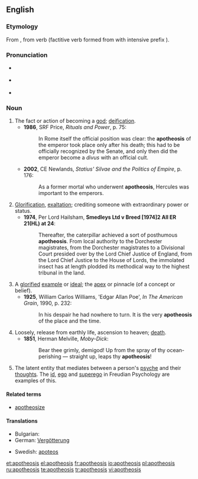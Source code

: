 {{was wotd|2007|November|11}}
==English==

===Etymology===
From {{etyl|grc}} {{term|ἀποθέωσις|sc=polytonic}}, from verb {{term|ἀποθεόω||deify|sc=polytonic}} (factitive verb formed from {{term|θεός||God|sc=polytonic}} with intensive prefix {{term|ἀπο-|sc=polytonic}}).

===Pronunciation===
* {{a|UK}} {{IPA|/əˌpɒθ.iːˈəʊ.sɪs/}}
* {{a|US}} {{IPA|/əˌpɑː.θiˈoʊ.sɪs/}}
* {{audio|en-us-apotheosis.ogg|Audio (US)}}
*: {{rhymes|əʊsɪs}}

===Noun===
{{en-noun|apotheoses}}

# The fact or action of becoming a [[god]]; [[deification]].
#*'''1986''', SRF Price, ''Rituals and Power'', p. 75:
#*:In Rome itself the official position was clear: the '''apotheosis''' of the emperor took place only after his death; this had to be officially recognized by the Senate, and only then did the emperor become a ''divus'' with an official cult.
#*'''2002''', CE Newlands, ''Statius' Silvae and the Politics of Empire'', p. 176:
#*:As a former mortal who underwent '''apotheosis''', Hercules was important to the emperors.
# [[glorification|Glorification]], [[exaltation]]; crediting someone with extraordinary power or status.
#*'''1974''', Per Lord Hailsham, '''Smedleys Ltd v Breed [1974]2 All ER 21(HL) at 24''':
#*:Thereafter, the caterpillar achieved a sort of posthumous '''apotheosis'''.  From local authority to the Dorchester magistrates, from the Dorchester magistrates to a Divisional Court presided over by the Lord Chief Justice of England, from the Lord Chief Justice to the House of Lords, the immolated insect has at length plodded its methodical way to the highest tribunal in the land.
# A [[glorify|glorified]] [[example]] or [[ideal]]; the [[apex]] or pinnacle (of a concept or belief).
#*'''1925''', William Carlos Williams, 'Edgar Allan Poe', ''In The American Grain'', 1990, p. 232:
#*:In his despair he had nowhere to turn.  It is the very '''apotheosis''' of the place and the time.
# Loosely, release from earthly life, ascension to heaven; [[death]].
#*'''1851''', Herman Melville, ''Moby-Dick'':
#*:Bear thee grimly, demigod! Up from the spray of thy ocean-perishing — straight up, leaps thy '''apotheosis'''!
# {{psychology}} The latent entity that mediates between a person's [[psyche]] and their [[thought]]s. The [[id]], [[ego]] and [[superego]] in Freudian Psychology are examples of this.

====Related terms====
* [[apotheosize]]

====Translations====
{{trans-top|becoming a god}}
* Bulgarian: {{t|bg|обожествяване}}
* German: [[Vergötterung]] {{f}}
{{trans-mid}}
* Swedish: [[apoteos]] {{c}}
{{trans-bottom}}

[[et:apotheosis]]
[[el:apotheosis]]
[[fr:apotheosis]]
[[io:apotheosis]]
[[pl:apotheosis]]
[[ru:apotheosis]]
[[te:apotheosis]]
[[tr:apotheosis]]
[[vi:apotheosis]]